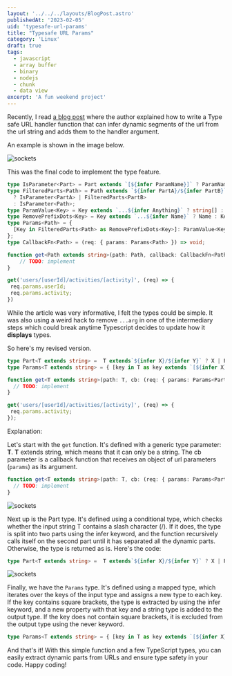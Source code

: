```yaml
---
layout: '../../../layouts/BlogPost.astro'
publishedAt: '2023-02-05'
uid: 'typesafe-url-params'
title: "Typesafe URL Params"
category: 'Linux'
draft: true
tags:
  - javascript
  - array buffer
  - binary
  - nodejs
  - chunk
  - data view
excerpt: 'A fun weekend project'
---
```



Recently, I read [a blog post](https://lihautan.com/extract-parameters-type-from-string-literal-types-with-typescript/?utm_source=typescript-weekly.com&utm_campaign=typescript_weekly_193&utm_medium=email) where the author explained how to write a Type safe URL handler function that can
infer dynamic segments of the url from the url string and adds them to the handler argument. 

An example is shown in the image below. 


<img src={Example} alt="sockets" />


This was the final code to implement the type feature.

```typescript
type IsParameter<Part> = Part extends `[${infer ParamName}]` ? ParamName : never;
type FilteredParts<Path> = Path extends `${infer PartA}/${infer PartB}`
  ? IsParameter<PartA> | FilteredParts<PartB>
  : IsParameter<Path>;
type ParamValue<Key> = Key extends `...${infer Anything}` ? string[] : number;
type RemovePrefixDots<Key> = Key extends `...${infer Name}` ? Name : Key;
type Params<Path> = {
  [Key in FilteredParts<Path> as RemovePrefixDots<Key>]: ParamValue<Key>;
};
type CallbackFn<Path> = (req: { params: Params<Path> }) => void;

function get<Path extends string>(path: Path, callback: CallbackFn<Path>) {
	// TODO: implement
}

get('users/[userId]/activities/[activity]', (req) => {
 req.params.userId;
 req.params.activity;
})
```

While the article was very informative, I felt the types could be simple. It was also using a weird hack to
remove `...arg` in one of the intermediary steps which could break anytime Typescript decides to update how
it **displays** types.

So here's my revised version. 

```typescript
type Part<T extends string> =  T extends`${infer X}/${infer Y}` ? X | Part<Y> : T;
type Params<T extends string> = { [key in T as key extends `[${infer X}]` ? X : never]: string }

function get<T extends string>(path: T, cb: (req: { params: Params<Part<T>> }) => void) {
  // TODO: implement
}

get('users/[userId]/activities/[activity]', (req) => {
 req.params.activity;
});
```

Explanation:

Let's start with the `get` function. It's defined with a generic type parameter: **T**. **T** extends string, which means that it can only be a string. The cb parameter is a callback function that receives an object of url parameters (`params`) as its argument.

```typescript
function get<T extends string>(path: T, cb: (req: { params: Params<Part<T>> }) => void) {
  // TODO: implement
}
```


<img src={Part} alt="sockets" />

Next up is the Part type. It's defined using a conditional type, which checks whether the input string T contains a slash character (/). If it does, the type is split into two parts using the infer keyword, and the function recursively calls itself on the second part until it has separated all the dynamic parts. Otherwise, the type is returned as is. Here's the code:

```typescript
type Part<T extends string> =  T extends`${infer X}/${infer Y}` ? X | Part<Y> : T;
```


<img src={Params} alt="sockets" />

Finally, we have the `Params` type. It's defined using a mapped type, which iterates over the keys of the input type and assigns a new type to each key. If the key contains square brackets, the type is extracted by using the infer keyword, and a new property with that key and a string type is added to the output type. If the key does not contain square brackets, it is excluded from the output type using the never keyword.

```typescript
type Params<T extends string> = { [key in T as key extends `[${infer X}]` ? X : never]: string }
```

And that's it! With this simple function and a few TypeScript types, you can easily extract dynamic parts from URLs and ensure type safety in your code. Happy coding!

